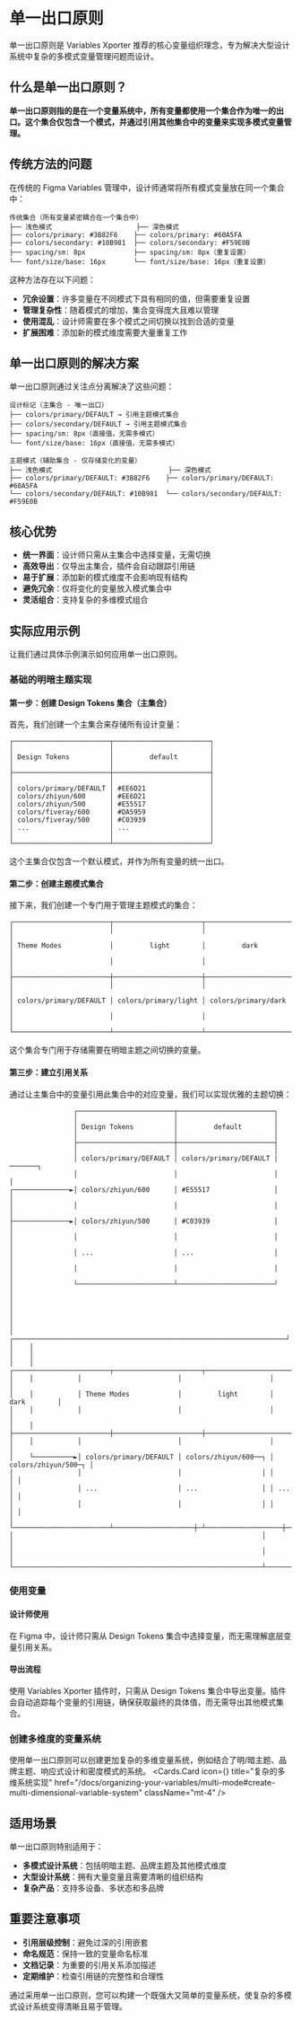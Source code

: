 
# 单一出口原则

单一出口原则是 Variables Xporter 推荐的核心变量组织理念，专为解决大型设计系统中复杂的多模式变量管理问题而设计。

## 什么是单一出口原则？

**单一出口原则指的是在一个变量系统中，所有变量都使用一个集合作为唯一的出口。这个集合仅包含一个模式，并通过引用其他集合中的变量来实现多模式变量管理。**

## 传统方法的问题

在传统的 Figma Variables 管理中，设计师通常将所有模式变量放在同一个集合中：

```
传统集合（所有变量紧密耦合在一个集合中）
├── 浅色模式                     ├── 深色模式
├── colors/primary: #3B82F6    ├── colors/primary: #60A5FA
├── colors/secondary: #10B981  ├── colors/secondary: #F59E0B
├── spacing/sm: 8px            ├── spacing/sm: 8px（重复设置）
└── font/size/base: 16px       └── font/size/base: 16px（重复设置）
```

这种方法存在以下问题：

- **冗余设置**：许多变量在不同模式下具有相同的值，但需要重复设置
- **管理复杂性**：随着模式的增加，集合变得庞大且难以管理
- **使用混乱**：设计师需要在多个模式之间切换以找到合适的变量
- **扩展困难**：添加新的模式维度需要大量重复工作

## 单一出口原则的解决方案

单一出口原则通过关注点分离解决了这些问题：

```
设计标记（主集合 - 唯一出口）
├── colors/primary/DEFAULT → 引用主题模式集合
├── colors/secondary/DEFAULT → 引用主题模式集合  
├── spacing/sm: 8px（直接值，无需多模式）
└── font/size/base: 16px（直接值，无需多模式）

主题模式（辅助集合 - 仅存储变化的变量）
├── 浅色模式                             ├── 深色模式
├── colors/primary/DEFAULT: #3B82F6    ├── colors/primary/DEFAULT: #60A5FA
└── colors/secondary/DEFAULT: #10B981  └── colors/secondary/DEFAULT: #F59E0B
```

## 核心优势

- **统一界面**：设计师只需从主集合中选择变量，无需切换
- **高效导出**：仅导出主集合，插件会自动跟踪引用链
- **易于扩展**：添加新的模式维度不会影响现有结构
- **避免冗余**：仅将变化的变量放入模式集合中
- **灵活组合**：支持复杂的多维模式组合

## 实际应用示例

让我们通过具体示例演示如何应用单一出口原则。

### 基础的明暗主题实现

#### 第一步：创建 Design Tokens 集合（主集合）

首先，我们创建一个主集合来存储所有设计变量：

```
┌────────────────────────┬────────────────────────┐
│                        │                        │
│ Design Tokens          │         default        │
│                        │                        │
├────────────────────────┼────────────────────────┤
│                        │                        │
│ colors/primary/DEFAULT │ #EE6D21                │
│ colors/zhiyun/600      │ #EE6D21                │
│ colors/zhiyun/500      │ #E55517                │
│ colors/fiveray/600     │ #DA5959                │
│ colors/fiveray/500     │ #C03939                │
│ ...                    │ ...                    │
│                        │                        │
└────────────────────────┴────────────────────────┘
```

这个主集合仅包含一个默认模式，并作为所有变量的统一出口。

#### 第二步：创建主题模式集合

接下来，我们创建一个专门用于管理主题模式的集合：

```
┌────────────────────────┬──────────────────────┬─────────────────────┐
│                        │                      │                     │
│ Theme Modes            │         light        │         dark        │
│                        │                      │                     │
├────────────────────────┼──────────────────────┼─────────────────────┤
│                        │                      │                     │
│ colors/primary/DEFAULT │ colors/primary/light │ colors/primary/dark │
│                        │                      │                     │
└────────────────────────┴──────────────────────┴─────────────────────┘
```

这个集合专门用于存储需要在明暗主题之间切换的变量。

#### 第三步：建立引用关系

通过让主集合中的变量引用此集合中的对应变量，我们可以实现优雅的主题切换：

```
                ┌────────────────────────┬────────────────────────┐
                │                        │                        │
                │ Design Tokens          │         default        │
                │                        │                        │
                ├────────────────────────┼────────────────────────┤
                │                        │                        │
                │ colors/primary/DEFAULT │ colors/primary/DEFAULT |───────┐
                │                        │                        │       │
┌──────────────►│ colors/zhiyun/600      │ #E55517                │       │
│               │                        │                        │       │
├──────────────►│ colors/zhiyun/500      │ #C03939                │       │
│               │                        │                        │       │
│               │ ...                    │ ...                    │       │
│               │                        │                        │       │
│               └────────────────────────┴────────────────────────┘       │
│                                                                         │
│                                                                         │
│    ┌────────────────────────────────────────────────────────────────────┘
│    │
│    │
│    │           ┌────────────────────────┬──────────────────────┬─────────────────────┐
│    │           │                        │                      │                     │
│    │           │ Theme Modes            │         light        │         dark        │
│    │           │                        │                      │                     │
│    │           ├────────────────────────┼──────────────────────┼─────────────────────┤
│    │           │                        │                      │                     │
│    └──────────►│ colors/primary/DEFAULT │ colors/zhiyun/600──┐ │ colors/zhiyun/500─┐ │
│                │                        │                    │ │                   │ │
│                │ ...                    │ ...                │ │ ...               │ │
│                │                        │                    │ │                   │ │
│                └────────────────────────┴────────────────────┼─┴───────────────────┼─┘
│                                                              │                     │
│                                                              │                     │
└──────────────────────────────────────────────────────────────┴─────────────────────┘
```

### 使用变量

#### 设计师使用

在 Figma 中，设计师只需从 Design Tokens 集合中选择变量，而无需理解底层变量引用关系。

#### 导出流程

使用 Variables Xporter 插件时，只需从 Design Tokens 集合中导出变量。插件会自动追踪每个变量的引用链，确保获取最终的具体值，而无需导出其他模式集合。

### 创建多维度的变量系统

使用单一出口原则可以创建更加复杂的多维变量系统，例如结合了明/暗主题、品牌主题、响应式设计和密度模式的系统。
<Cards>
  <Cards.Card
    icon={<Columns3 />}
    title="复杂的多维系统实现"
    href="/docs/organizing-your-variables/multi-mode#create-multi-dimensional-variable-system"
    className="mt-4"
  />
</Cards>

## 适用场景

单一出口原则特别适用于：

- **多模式设计系统**：包括明暗主题、品牌主题及其他模式维度
- **大型设计系统**：拥有大量变量且需要清晰的组织结构
- **复杂产品**：支持多设备、多状态和多品牌

## 重要注意事项

- **引用层级控制**：避免过深的引用嵌套
- **命名规范**：保持一致的变量命名标准
- **文档记录**：为重要的引用关系添加描述
- **定期维护**：检查引用链的完整性和合理性


通过采用单一出口原则，您可以构建一个既强大又简单的变量系统，使复杂的多模式设计系统变得清晰且易于管理。